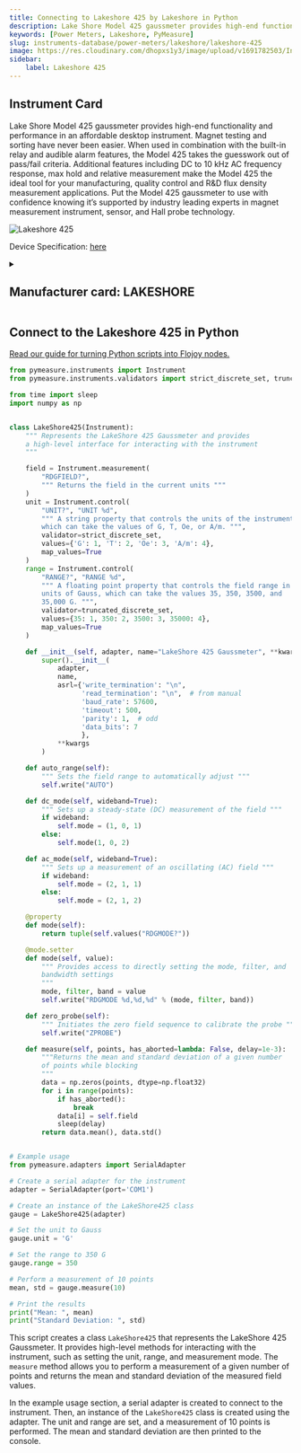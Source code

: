 ```yaml
---
title: Connecting to Lakeshore 425 by Lakeshore in Python
description: Lake Shore Model 425 gaussmeter provides high-end functionality and performance in an affordable desktop instrument. Magnet testing and sorting have never been easier. When used in combination with the built-in relay and audible alarm features, the Model 425 takes the guesswork out of pass/fail criteria. Additional features including DC to 10 kHz AC frequency response, max hold and relative measurement make the Model 425 the ideal tool for your manufacturing, quality control and R&D flux density measurement applications. Put the Model 425 gaussmeter to use with confidence knowing it’s supported by industry leading experts in magnet measurement instrument, sensor, and Hall probe technology.
keywords: [Power Meters, Lakeshore, PyMeasure] 
slug: instruments-database/power-meters/lakeshore/lakeshore-425 
image: https://res.cloudinary.com/dhopxs1y3/image/upload/v1691782503/Instruments/Power%20Meters/Lakeshore-425/Lakeshore-425.png
sidebar:
    label: Lakeshore 425 
---
```



## Instrument Card

Lake Shore Model 425 gaussmeter provides high-end functionality and performance in an affordable desktop instrument. Magnet testing and sorting have never been easier. When used in combination with the built-in relay and audible alarm features, the Model 425 takes the guesswork out of pass/fail criteria. Additional features including DC to 10 kHz AC frequency response, max hold and relative measurement make the Model 425 the ideal tool for your manufacturing, quality control and R&D flux density measurement applications. Put the Model 425 gaussmeter to use with confidence knowing it’s supported by industry leading experts in magnet measurement instrument, sensor, and Hall probe technology.

![Lakeshore 425](https://res.cloudinary.com/dhopxs1y3/image/upload/v1691782503/Instruments/Power%20Meters/Lakeshore-425/Lakeshore-425.png)

Device Specification: [here](https://www.lakeshore.com/docs/default-source/product-downloads/catalog/425.pdf?sfvrsn=1581d8be_6)

<details style={{ marginTop: "15px"}}>
<summary><h2 style={{display:'inline'}}>Manufacturer card: LAKESHORE</h2></summary>

![LAKESHORE](https://res.cloudinary.com/dhopxs1y3/image/upload/v1692813206/Instruments/Vendor%20Logos/Lakeshore_Cryotronics.png)

Supporting advanced scientific research, Lake Shore is a leading global innovator in measurement and control solutions.

- Headquarters: Westerville, Ohio, USA
- Yearly Revenue (millions, USD): 21.4
- Vendor Website: [here](https://www.lakeshore.com/home)

</details>


<FeaturedInstrumentVideo category="POWER_METERS" />

## Connect to the Lakeshore 425 in Python

[Read our guide for turning Python scripts into Flojoy nodes.](https://docs.flojoy.ai/contribution/blocks/custom-flojoy-block/)



<Tabs>
<TabItem value="Flojoy" label="Flojoy" className="flojoy-instrument-tabs">

<SectionsCard category="POWER_METERS" manufacturer="Lakeshore"></SectionsCard>

</TabItem>
<TabItem value="PyMeasure" label="PyMeasure">


```python
from pymeasure.instruments import Instrument
from pymeasure.instruments.validators import strict_discrete_set, truncated_discrete_set

from time import sleep
import numpy as np


class LakeShore425(Instrument):
    """ Represents the LakeShore 425 Gaussmeter and provides
    a high-level interface for interacting with the instrument
    """

    field = Instrument.measurement(
        "RDGFIELD?",
        """ Returns the field in the current units """
    )
    unit = Instrument.control(
        "UNIT?", "UNIT %d",
        """ A string property that controls the units of the instrument,
        which can take the values of G, T, Oe, or A/m. """,
        validator=strict_discrete_set,
        values={'G': 1, 'T': 2, 'Oe': 3, 'A/m': 4},
        map_values=True
    )
    range = Instrument.control(
        "RANGE?", "RANGE %d",
        """ A floating point property that controls the field range in
        units of Gauss, which can take the values 35, 350, 3500, and
        35,000 G. """,
        validator=truncated_discrete_set,
        values={35: 1, 350: 2, 3500: 3, 35000: 4},
        map_values=True
    )

    def __init__(self, adapter, name="LakeShore 425 Gaussmeter", **kwargs):
        super().__init__(
            adapter,
            name,
            asrl={'write_termination': "\n",
                  'read_termination': "\n",  # from manual
                  'baud_rate': 57600,
                  'timeout': 500,
                  'parity': 1,  # odd
                  'data_bits': 7
                  },
            **kwargs
        )

    def auto_range(self):
        """ Sets the field range to automatically adjust """
        self.write("AUTO")

    def dc_mode(self, wideband=True):
        """ Sets up a steady-state (DC) measurement of the field """
        if wideband:
            self.mode = (1, 0, 1)
        else:
            self.mode(1, 0, 2)

    def ac_mode(self, wideband=True):
        """ Sets up a measurement of an oscillating (AC) field """
        if wideband:
            self.mode = (2, 1, 1)
        else:
            self.mode = (2, 1, 2)

    @property
    def mode(self):
        return tuple(self.values("RDGMODE?"))

    @mode.setter
    def mode(self, value):
        """ Provides access to directly setting the mode, filter, and
        bandwidth settings
        """
        mode, filter, band = value
        self.write("RDGMODE %d,%d,%d" % (mode, filter, band))

    def zero_probe(self):
        """ Initiates the zero field sequence to calibrate the probe """
        self.write("ZPROBE")

    def measure(self, points, has_aborted=lambda: False, delay=1e-3):
        """Returns the mean and standard deviation of a given number
        of points while blocking
        """
        data = np.zeros(points, dtype=np.float32)
        for i in range(points):
            if has_aborted():
                break
            data[i] = self.field
            sleep(delay)
        return data.mean(), data.std()


# Example usage
from pymeasure.adapters import SerialAdapter

# Create a serial adapter for the instrument
adapter = SerialAdapter(port='COM1')

# Create an instance of the LakeShore425 class
gauge = LakeShore425(adapter)

# Set the unit to Gauss
gauge.unit = 'G'

# Set the range to 350 G
gauge.range = 350

# Perform a measurement of 10 points
mean, std = gauge.measure(10)

# Print the results
print("Mean: ", mean)
print("Standard Deviation: ", std)
```

This script creates a class `LakeShore425` that represents the LakeShore 425 Gaussmeter. It provides high-level methods for interacting with the instrument, such as setting the unit, range, and measurement mode. The `measure` method allows you to perform a measurement of a given number of points and returns the mean and standard deviation of the measured field values.

In the example usage section, a serial adapter is created to connect to the instrument. Then, an instance of the `LakeShore425` class is created using the adapter. The unit and range are set, and a measurement of 10 points is performed. The mean and standard deviation are then printed to the console.

</TabItem>
</Tabs>